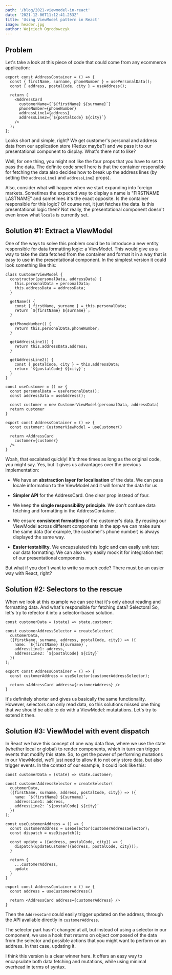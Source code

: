 ```yaml
---
path: '/blog/2021-viewmodel-in-react'
date: '2021-12-06T11:12:41.253Z'
title: 'Using ViewModel pattern in React'
image: header.jpg
author: Wojciech Ogrodowczyk
---
```


## Problem

Let's take a look at this piece of code that could come from any ecommerce application:

```
export const AddressContainer = () => {
  const { firstName, surname, phoneNumber } = usePersonalData();
  const { address, postalCode, city } = useAddress();

  return (
    <AddressCard
      customerName={`${firstName} ${surname}`}
      phoneNumber={phoneNumber}
      addressLine1={address}
      addressLine2={`${postalCode} ${city}`}
    />
  );
};
```

Looks short and simple, right? We get customer's personal and address data from our application store (Redux maybe?) and we pass it to our presentational component to display. What's there not to like?

Well, for one thing, you might not like the four props that you have to set to pass the data. The definite code smell here is that the container responsible for fetching the data also decides how to break up the address lines (by setting the `addressLine1` and `addressLine2` props).

Also, consider what will happen when we start expanding into foreign markets. Sometimes the expected way to display a name is "FIRSTNAME LASTNAME" and sometimes it's the exact opposite. Is the container responsible for this logic? Of course not, it just fetches the data. Is this presentational logic then? Not really, the presentational component doesn't even know what `locale` is currently set.

## Solution #1: Extract a ViewModel

One of the ways to solve this problem could be to introduce a new entity responsible for data formatting logic: a ViewModel. This would give us a way to take the data fetched from the container and format it in a way that is easy to use in the presentational component. In the simplest version it could look something like this:

```
class CustomerViewModel {
  constructor(personalData, addressData) {
    this.personalData = personalData;
    this.addressData = addressData;
  }

  getName() {
    const { firstName, surname } = this.personalData;
    return `${firstName} ${surname}`;
  }

  getPhoneNumber() {
    return this.personalData.phoneNumber;
  }

  getAddressLine1() {
    return this.addressData.address;
  }

  getAddressLine2() {
    const { postalCode, city } = this.addressData;
    return `${postalCode} ${city}`;
  }
}

const useCustomer = () => {
  const personalData = usePersonalData();
  const addressData = useAddress();

  const customer = new CustomerViewModel(personalData, addressData)
  return customer
}

export const AddressContainer = () => {
  const customer: CustomerViewModel = useCustomer()

  return <AddressCard
    customer={customer}
  />
}
```

Woah, that escalated quickly! It's three times as long as the original code, you might say. Yes, but it gives us advantages over the previous implementation:

- We have an **abstraction layer for localisation** of the data. We can pass locale information to the ViewModel and it will format the data for us.

- **Simpler API** for the AddressCard. One clear prop instead of four.

- We keep the **single responsibility principle**. We don't confuse data fetching and formatting in the AddressContainer.

- We ensure **consistent formatting** of the customer's data. By reusing our ViewModel across different components in the app we can make sure the same data (for example, the customer's phone number) is always displayed the same way.

- **Easier testability**. We encapsulated this logic and can easily unit test our data formatting. We can also very easily mock it for integration test of our presentational components.

But what if you don't want to write so much code? There must be an easier way with React, right?

## Solution #2: Selectors to the rescue

When we look at this example we can see that it's only about reading and formatting data. And what's responsible for fetching data? Selectors! So, let's try to refector it into a selector-based solution.

```
const customerData = (state) => state.customer;

const customerAddressSelector = createSelector(
  customerData,
  ({firstName, surname, address, postalCode, city}) => ({
    name: `${firstName} ${surname}`,
    addressLine1: address,
    addressLine2: `${postalCode} ${city}`
  })
);

export const AddressContainer = () => {
  const customerAddress = useSelector(customerAddressSelector);

  return <AddressCard address={customerAddress} />
}
```

It's definitely shorter and gives us basically the same functionality. However, selectors can only read data, so this solutions missed one thing that we should be able to do with a ViewModel: mutatations. Let's try to extend it then.

## Solution #3: ViewModel with event dispatch

In React we have this concept of one way data flow, where we use the state (whether local or global) to render components, which in turn can trigger events that modify this state. So, to get the power of performing mutations in our ViewModel, we'll just need to allow it to not only store data, but also trigger events. In the context of our example, it could look like this:

```
const customerData = (state) => state.customer;

const customerAddressSelector = createSelector(
  customerData,
  ({firstName, surname, address, postalCode, city}) => ({
    name: `${firstName} ${surname}`,
    addressLine1: address,
    addressLine2: `${postalCode} ${city}`
  })
);

const useCustomerAddress = () => {
  const customerAddress = useSelector(customerAddressSelector);
  const dispatch = useDispatch();

  const update = ({address, postalCode, city}) => {
    dispatch(updateCustomer({address, postalCode, city}));
  }

  return {
    ...customerAddress,
    update
  }
}

export const AddressContainer = () => {
  const address = useCustomerAddress()

  return <AddressCard address={customerAddress} />
}
```

Then the `AddressCard` could easily trigger updated on the address, through the API available directly in `customerAddress`.

The selector part hasn't changed at all, but instead of using a selector in our component, we use a hook that returns on object composed of the data from the selector and possible actions that you might want to perform on an address. In that case, updating it.

I think this version is a clear winner here. It offers an easy way to encapsulate both data fetching and mutations, while using minimal overhead in terms of syntax.
